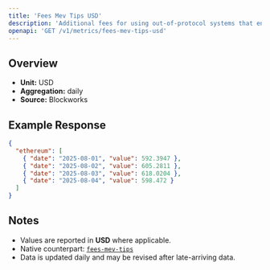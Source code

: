 ```yaml
---
title: 'Fees Mev Tips USD'
description: 'Additional fees for using out-of-protocol systems that enables users to send transactions, or a bundle of transactions, to block builders for faster transaction execution, MEV capture, or MEV protection.'
openapi: 'GET /v1/metrics/fees-mev-tips-usd'
---
```


## Overview

- **Unit:** USD
- **Aggregation:** daily
- **Source:** Blockworks



## Example Response

```json
{
  "ethereum": [
    { "date": "2025-08-01", "value": 592.3947 },
    { "date": "2025-08-02", "value": 605.2811 },
    { "date": "2025-08-03", "value": 618.0204 },
    { "date": "2025-08-04", "value": 598.472 }
  ]
}
```

## Notes
- Values are reported in **USD** where applicable.
- Native counterpart: [`fees-mev-tips`](/api-reference/metrics/ethereum/fees-mev-tips)
- Data is updated daily and may be revised after late-arriving data.
